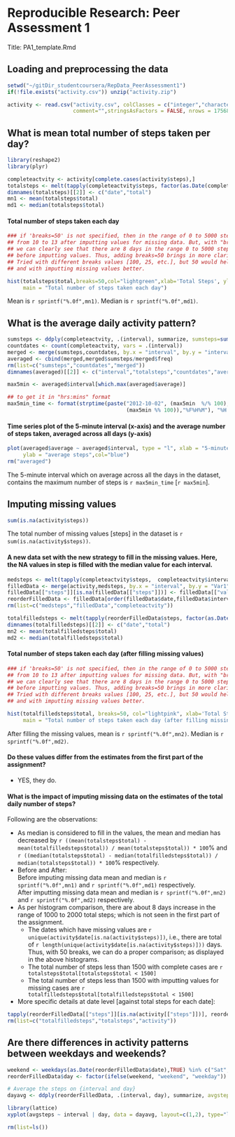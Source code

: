 # Reproducible Research: Peer Assessment 1
Title:  PA1_template.Rmd                         

## Loading and preprocessing the data
```r
setwd("~/gitDir_studentcoursera/RepData_PeerAssessment1")
if(!file.exists("activity.csv")) unzip("activity.zip")
```

```r
activity <- read.csv("activity.csv", colClasses = c("integer","character","integer"),
                     comment="",stringsAsFactors = FALSE, nrows = 17568)
```

## What is mean total number of steps taken per day?
```r
library(reshape2)
library(plyr)

completeactvity <- activity[complete.cases(activity$steps),]
totalsteps <- melt(tapply(completeactvity$steps, factor(as.Date(completeactvity$date)), sum))
dimnames(totalsteps)[[2]] <- c("date","total")
mn1 <- mean(totalsteps$total)
md1 <- median(totalsteps$total)
```

#### Total number of steps taken each day
```r
### if 'breaks=50' is not specified, then in the range of 0 to 5000 steps, there is an increase 
## from 10 to 13 after imputting values for missing data. But, with "breaks=50", 
## we can clearly see that there are 8 days in the range 0 to 5000 steps, which is not present 
## before imputting values. Thus, adding breaks=50 brings in more clarity. 
## Tried with different breaks values [100, 25, etc.], but 50 would help us to compare without NAs 
## and with imputting missing values better.

hist(totalsteps$total,breaks=50,col="lightgreen",xlab='Total Steps', ylab = "Days", 
     main = "Total number of steps taken each day")
```

Mean is `r sprintf("%.0f",mn1) `. Median is `r sprintf("%.0f",md1)`.

## What is the average daily activity pattern?
```r
sumsteps <- ddply(completeactvity, .(interval), summarize, sumsteps=sum(steps))
countdates <- count(completeactvity, vars = .(interval))
merged <- merge(sumsteps,countdates, by.x = "interval", by.y = "interval")
averaged <- cbind(merged,merged$sumsteps/merged$freq)
rm(list=c("sumsteps","countdates","merged"))
dimnames(averaged)[[2]] <- c("interval","totalsteps","countdates","average")

max5min <- averaged$interval[which.max(averaged$average)]

## to get it in "hrs:mins" format
max5min_time <- format(strptime(paste("2012-10-02", (max5min  %/% 100), 
                                      (max5min %% 100)),"%F%H%M"), "%H:%M")
```

#### Time series plot of the 5-minute interval (x-axis) and the average number of steps taken, averaged across all days (y-axis)
```r
plot(averaged$average ~ averaged$interval, type = "l", xlab = "5-minute interval",
     ylab = "average steps",col="blue")
rm("averaged")
```

The 5-minute interval which on average across all the days in the dataset, contains the maximum number of steps is `r max5min_time` [`r max5min`].

## Imputing missing values
```r
sum(is.na(activity$steps))
```
The total number of missing values [steps] in the dataset is `r sum(is.na(activity$steps))`. 
  
#### A new data set with the new strategy to fill in the missing values. Here, the NA values in step is filled with the median value for each interval.
```r
medsteps <- melt(tapply(completeactvity$steps,  completeactvity$interval, median))
filledData <- merge(activity,medsteps, by.x = "interval", by.y = "Var1",all = TRUE)
filledData[["steps"]][is.na(filledData[["steps"]])] <- filledData[["value"]][is.na(filledData[["steps"]])]
reorderFilledData <- filledData[order(filledData$date,filledData$interval),c(2,3,1)]
rm(list=c("medsteps","filledData","completeactvity"))

totalfilledsteps <- melt(tapply(reorderFilledData$steps, factor(as.Date(reorderFilledData$date)), sum))
dimnames(totalfilledsteps)[[2]] <- c("date","total")
mn2 <- mean(totalfilledsteps$total)
md2 <- median(totalfilledsteps$total)
```

#### Total number of steps taken each day (after filling missing values)
```r
### if 'breaks=50' is not specified, then in the range of 0 to 5000 steps, there is an increase 
## from 10 to 13 after imputting values for missing data. But, with "breaks=50", 
## we can clearly see that there are 8 days in the range 0 to 5000 steps, which is not present 
## before imputting values. Thus, adding breaks=50 brings in more clarity. 
## Tried with different breaks values [100, 25, etc.], but 50 would help us to compare without NAs 
## and with imputting missing values better.

hist(totalfilledsteps$total, breaks=50, col="lightpink", xlab='Total Steps', 
     main = "Total number of steps taken each day (after filling missing values)")
```

After filling the missing values, mean is `r sprintf("%.0f",mn2) `. Median is `r sprintf("%.0f",md2)`.

#### Do these values differ from the estimates from the first part of the assignment? 
* YES, they do.  

#### What is the impact of imputing missing data on the estimates of the total daily number of steps?  
Following are the observations:   
  
* As median is considered to fill in the values, the mean and median has decreased by `r ((mean(totalsteps$total) - mean(totalfilledsteps$total)) / mean(totalsteps$total)) * 100`% and `r ((median(totalsteps$total) - median(totalfilledsteps$total)) / median(totalsteps$total)) * 100`% respectively.  
* Before and After:  
Before imputing missing data mean and median is `r sprintf("%.0f",mn1) ` and `r sprintf("%.0f",md1)` respectively.  
After imputting missing  data mean and median is `r sprintf("%.0f",mn2) ` and `r sprintf("%.0f",md2)` respectively.  
* As per histogram comparison, there are about 8 days increase in the range of 1000 to 2000 total steps; which is not seen in the first part of the assignment.  
   * The dates which have missing values are `r unique(activity$date[is.na(activity$steps)])`, i.e., there are total of `r length(unique(activity$date[is.na(activity$steps)]))` days. Thus, with 50 breaks, we can do a proper comparison; as displayed in the above histograms.  
   * The total number of steps less than 1500 with complete cases are `r totalsteps$total[totalsteps$total < 1500]`  
   * The total number of steps less than 1500 with imputting values for missing cases are `r totalfilledsteps$total[totalfilledsteps$total < 1500]` 
* More specific details at date level [against total steps for each date]:  
```r
tapply(reorderFilledData[["steps"]][is.na(activity[["steps"]])], reorderFilledData$date[is.na(activity[["steps"]])], sum)
rm(list=c("totalfilledsteps","totalsteps","activity"))
```
 
## Are there differences in activity patterns between weekdays and weekends?
```r
weekend <- weekdays(as.Date(reorderFilledData$date),TRUE) %in% c("Sat", "Sun")
reorderFilledData$day <- factor(ifelse(weekend, "weekend", "weekday"))

# Average the steps on {interval and day}
dayavg <- ddply(reorderFilledData, .(interval, day), summarize, avgsteps=mean(steps))
```
```r
library(lattice)
xyplot(avgsteps ~ interval | day, data = dayavg, layout=c(1,2), type="l", xlab="Interval", ylab="Number of steps")
```

```r
rm(list=ls())
```
